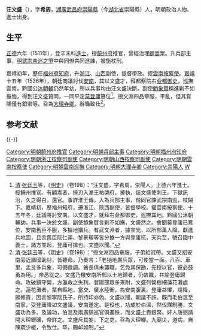 {{明清人物信息框
| 姓名 = 汪文盛
| 原名 =
| 圖片名稱= 
| 圖片大小 =
| 圖片說明 = 
 |最高職務 = 大理寺卿
| 國家 = 大明
| 爵位 =
| 籍貫 = [[湖廣承宣布政使司|湖廣承宣布政使司]][[武昌府|武昌府]][[崇陽縣|崇陽縣]]
| 族裔 = 漢族
| 旗籍 = 
| 字號 = 字希周
| 諡號 = 
| 出生日期 = 不詳
| 出生地點 = [[湖廣承宣布政使司|湖廣承宣布政使司]][[武昌府|武昌府]][[崇陽縣|崇陽縣]]
| 逝世日期 = [[嘉靖|嘉靖]]二十二年（1543年）
| 逝世地點 = [[湖廣承宣布政使司|湖廣承宣布政使司]][[武昌府|武昌府]][[崇陽縣|崇陽縣]]
| 墓葬 =
| 配偶 =
| 親屬 = [[汪藻|汪藻]]（父）、[[汪文明|汪文明]]（兄）<br />[[汪宗伊|汪宗伊]]（繼子）<br />[[汪宗元|汪宗元]]、[[汪宗凱|汪宗凱]]、[[汪宗召|汪宗召]]（姪）
| 出身 = *正德六年辛未科進士出身
| 經歷 = 
| 著作 = *《節愛府君詩集》、《白泉文集》
}}
'''汪文盛'''（{{bd|？||1543年|catIdx=}}），字'''希周'''，[[湖廣承宣布政使司|湖廣]][[武昌府|武昌府]][[崇陽縣|崇陽縣]]（今[[湖北省|湖北省]]崇陽縣）人，明朝政治人物、進士出身。

==生平==
[[正德_(明朝)|正德]]六年（1511年），登辛未科[[進士|進士]]，授[[饒州府|饒州府]]推官，曾經治理[[顧嵩|顧嵩]]案。升兵部主事，[[明武宗南巡之爭|明武宗南巡之爭]]中與同僚共同進諫，被施杖刑。

嘉靖初年，歷任[[福州府|福州府]][[知府|知府]]，升[[浙江|浙江]]、[[山西|山西]]副使，提督學政。擢[[雲南|雲南]][[按察使|按察使]]。[[嘉靖|嘉靖]]十五年（1536年），朝廷商議討伐[[越南|安南]]，其以文盛才，拜都察院右[[僉都御史|僉都御史]]，巡撫雲南。黔國公[[沐朝輔|沐朝輔]]仍然年幼，所以兵事均由汪文盛決斷。副使[[鮑象賢|鮑象賢]]稱進剿不如撫恤，得到汪文盛贊同，一同平定[[莫登庸|莫登庸]]篡位<ref>[[清|清]]·[[张廷玉|张廷玉]]等，《[[明史|明史]]》（卷198）：“汪文盛，字希周，崇陽人。正德六年進士。授饒州推官。有顧嵩者，挾刃入淮王祐棨府，被執，誣文盛使刺王。下獄訊治，久之得白，還官。事詳淮王傳。入為兵部主事，偕同官諫武宗南巡，杖闕下。嘉靖初，歷福州知府，遷浙江、陝西副使，皆督學校。擢雲南按察使。十五年冬，廷議將討安南。以文盛才，就拜右僉都御史，巡撫其地。黔國公沐朝輔幼，兵事一決於文盛。副使鮑象賢言剿不如撫，文盛然之。會聞莫登庸已篡位，安南舊臣不服，多據地搆兵。有武文淵者，據宣光，以所部萬人降。獻進兵地圖，且言舊臣阮仁蓮、黎景瑂等皆分據一方與登庸抗，天兵至，號召國中義士，諸方並起，登庸可擒也。文盛以聞。”</ref>。授文淵四品章服，平亂，但其賞賜僅有銀幣等。召為[[大理寺卿|大理寺卿]]。辭職致仕<ref>[[清|清]]·[[张廷玉|张廷玉]]等，《[[明史|明史]]》（卷198）：“授文淵四品章服，子弟給冠帶。文盛又招安南旁近諸國助討，皆聽命。乃奏言：「老撾地廣兵眾，可使當一面。八百、車里、孟艮多兵象，可備徵調。酋長俱未襲職，乞免其保勘，先授以官，彼必鼓勇為用。」帝悉從之。文盛乃檄安南所部以土地歸者，仍故職，幷諭登庸歸命。攻破鎮守營，方瀛救之失利。登庸部眾多來附，文盛列營樹柵蓮花灘處之。蓮花灘者，蒙自縣地，當交、廣水陸衝，為安南腹裏。登庸益懼，請降，願修貢，因言黎寧阮氏子，所持印亦偽。文盛以聞，朝議不許。既而毛伯溫至南寧，受登庸降如文盛議，安南遂定。是役也，功成於伯溫，然伐謀制勝，文盛功為多。及論功，伯溫及兩廣鎮巡官俱進秩，而文盛止賚銀幣。奸人唐弼請開大理銀礦，帝許之。文盛斥其妄，下之吏。召為大理卿。九廟災，道病，自陳疏少緩，令致仕。卒，賜卹如制。”</ref>。

==参考文献==
{{reflist}}

{{-}}
{{正德六年辛未科殿試金榜}}
{{DEFAULTSORT:Wang汪}}
[[Category:明朝饒州府推官|Category:明朝饒州府推官]]
[[Category:明朝兵部主事|Category:明朝兵部主事]]
[[Category:明朝福州府知府|Category:明朝福州府知府]]
[[Category:明朝浙江按察司副使|Category:明朝浙江按察司副使]]
[[Category:明朝山西按察司副使|Category:明朝山西按察司副使]]
[[Category:明朝雲南按察使|Category:明朝雲南按察使]]
[[Category:明朝雲南巡撫|Category:明朝雲南巡撫]]
[[Category:明朝大理寺卿|Category:明朝大理寺卿]]
[[Category:崇陽人|Category:崇陽人]]
[[Category:汪姓|W]]